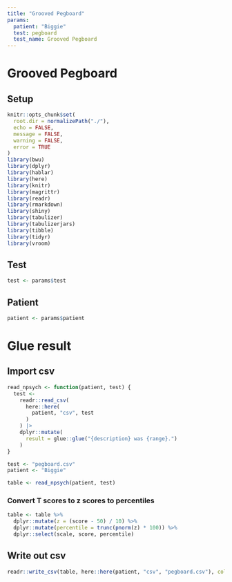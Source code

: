 ```yaml
---
title: "Grooved Pegboard"
params:
  patient: "Biggie"
  test: pegboard
  test_name: Grooved Pegboard
---
```


# Grooved Pegboard

## Setup

```r
knitr::opts_chunk$set(
  root.dir = normalizePath("./"),
  echo = FALSE,
  message = FALSE,
  warning = FALSE,
  error = TRUE
)
library(bwu)
library(dplyr)
library(hablar)
library(here)
library(knitr)
library(magrittr)
library(readr)
library(rmarkdown)
library(shiny)
library(tabulizer)
library(tabulizerjars)
library(tibble)
library(tidyr)
library(vroom)
```

## Test

```r
test <- params$test
```

## Patient

```r
patient <- params$patient
```

# Glue result

## Import csv

```r
read_npsych <- function(patient, test) {
  test <-
    readr::read_csv(
      here::here(
        patient, "csv", test
      )
    ) |>
    dplyr::mutate(
      result = glue::glue("{description} was {range}.")
    )
}
```

```r
test <- "pegboard.csv"
patient <- "Biggie"
```

```r
table <- read_npsych(patient, test)
```

### Convert T scores to z scores to percentiles

```r
table <- table %>%
  dplyr::mutate(z = (score - 50) / 10) %>%
  dplyr::mutate(percentile = trunc(pnorm(z) * 100)) %>%
  dplyr::select(scale, score, percentile)
```

## Write out csv

```r
readr::write_csv(table, here::here(patient, "csv", "pegboard.csv"), col_names = TRUE, na = "")
```
